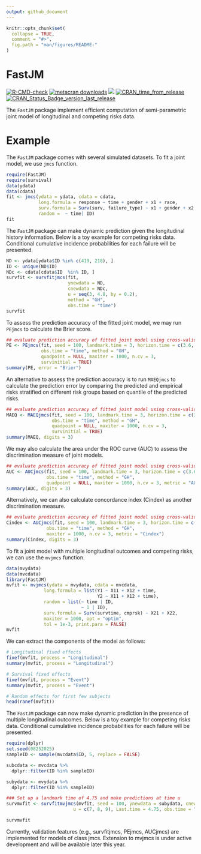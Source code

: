 ```yaml
---
output: github_document
---
```


```r
knitr::opts_chunk$set(
  collapse = TRUE,
  comment = "#>",
  fig.path = "man/figures/README-"
)
```
# FastJM

<!-- badges: start -->
[![R-CMD-check](https://github.com/shanpengli/FastJM/workflows/R-CMD-check/badge.svg)](https://github.com/shanpengli/FastJM/actions)
[![metacran downloads](https://cranlogs.r-pkg.org/badges/FastJM)](https://cran.r-project.org/package=FastJM)
[![](https://cranlogs.r-pkg.org/badges/grand-total/FastJM)](https://cran.r-project.org/package=FastJM)
[![CRAN_time_from_release](https://www.r-pkg.org/badges/ago/FastJM)](https://cran.r-project.org/package=FastJM)
[![CRAN_Status_Badge_version_last_release](https://www.r-pkg.org/badges/version-last-release/FastJM)](https://cran.r-project.org/package=FastJM)
<!-- badges: end -->

The `FastJM` package implement efficient computation of semi-parametric joint model of longitudinal and competing risks data.

# Example

The `FastJM` package comes with several simulated datasets. To fit a joint model, we use `jmcs` function. 

```r
require(FastJM)
require(survival)
data(ydata)
data(cdata)
fit <- jmcs(ydata = ydata, cdata = cdata, 
            long.formula = response ~ time + gender + x1 + race, 
            surv.formula = Surv(surv, failure_type) ~ x1 + gender + x2 + race, 
            random =  ~ time| ID)
fit
```

The `FastJM` package can make dynamic prediction given the longitudinal history information. Below is a toy example for competing risks data. Conditional cumulative incidence probabilities for each failure will be presented.

```r
ND <- ydata[ydata$ID %in% c(419, 218), ]
ID <- unique(ND$ID)
NDc <- cdata[cdata$ID  %in% ID, ]
survfit <- survfitjmcs(fit, 
                       ynewdata = ND, 
                       cnewdata = NDc, 
                       u = seq(3, 4.8, by = 0.2), 
                       method = "GH",
                       obs.time = "time")
survfit
```

To assess the prediction accuracy of the fitted joint model, we may run `PEjmcs` to calculate the Brier score. 
```r
## evaluate prediction accuracy of fitted joint model using cross-validated Brier Score
PE <- PEjmcs(fit, seed = 100, landmark.time = 3, horizon.time = c(3.6, 4, 4.4), 
             obs.time = "time", method = "GH", 
             quadpoint = NULL, maxiter = 1000, n.cv = 3, 
             survinitial = TRUE)
summary(PE, error = "Brier")
```

An alternative to assess the prediction accuracy is to run `MAEQjmcs` to calculate the prediction error by comparing the predicted and empirical risks stratified on different risk groups based on quantile of the predicted risks.

```r
## evaluate prediction accuracy of fitted joint model using cross-validated mean absolute prediction error
MAEQ <- MAEQjmcs(fit, seed = 100, landmark.time = 3, horizon.time = c(3.6, 4, 4.4), 
                 obs.time = "time", method = "GH", 
                 quadpoint = NULL, maxiter = 1000, n.cv = 3, 
                 survinitial = TRUE)
summary(MAEQ, digits = 3)
```

We may also calculate the area under the ROC curve (AUC) to assess the discrimination measure of joint models.
```r
## evaluate prediction accuracy of fitted joint model using cross-validated mean AUC
AUC <- AUCjmcs(fit, seed = 100, landmark.time = 3, horizon.time = c(3.6, 4, 4.4),
               obs.time = "time", method = "GH",
               quadpoint = NULL, maxiter = 1000, n.cv = 3, metric = "AUC")
summary(AUC, digits = 3)
```

Alternatively, we can also calculate concordance index (Cindex) as another discrimination measure.
```r
## evaluate prediction accuracy of fitted joint model using cross-validated mean Cindex
Cindex <- AUCjmcs(fit, seed = 100, landmark.time = 3, horizon.time = c(3.6, 4, 4.4),
               obs.time = "time", method = "GH",
               maxiter = 1000, n.cv = 3, metric = "Cindex")
summary(Cindex, digits = 3)
```

To fit a joint model with multiple longitudinal outcomes and competing risks, we can use the `mvjmcs` function.

```r
data(mvydata)
data(mvcdata)
library(FastJM)
mvfit <- mvjmcs(ydata = mvydata, cdata = mvcdata,
              long.formula = list(Y1 ~ X11 + X12 + time,
                                  Y2 ~ X11 + X12 + time),
              random = list(~ time | ID,
                            ~ 1 | ID),
              surv.formula = Surv(survtime, cmprsk) ~ X21 + X22, 
              maxiter = 1000, opt = "optim",
              tol = 1e-3, print.para = FALSE)
mvfit
```

We can extract the components of the model as follows:

```r
# Longitudinal fixed effects
fixef(mvfit, process = "Longitudinal")
summary(mvfit, process = "Longitudinal")

# Survival fixed effects
fixef(mvfit, process = "Event")
summary(mvfit, process = "Event")

# Random effects for first few subjects
head(ranef(mvfit))
```

The `FastJM` package can now make dynamic prediction in the presence of multiple longitudinal outcomes. Below is a toy example for competing risks data. Conditional cumulative incidence probabilities for each failure will be presented.

```r
require(dplyr)
set.seed(08252025)
sampleID <- sample(mvcdata$ID, 5, replace = FALSE)

subcdata <- mvcdata %>%
  dplyr::filter(ID %in% sampleID)

subydata <- mvydata %>%
  dplyr::filter(ID %in% sampleID)

### Set up a landmark time of 4.75 and make predictions at time u
survmvfit <- survfitmvjmcs(mvfit, seed = 100, ynewdata = subydata, cnewdata = subcdata,
                         u = c(7, 8, 9), Last.time = 4.75, obs.time = "time")

survmvfit

```
Currently, validation features (e.g., survfitjmcs, PEjmcs, AUCjmcs) are implemented for models of class jmcs. Extension to mvjmcs is under active development and will be available later this year.
